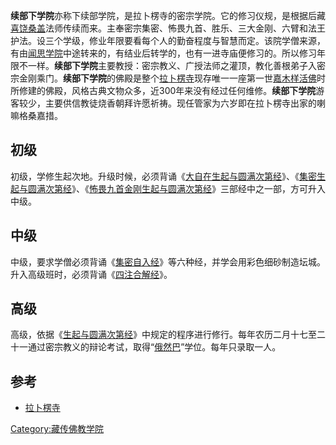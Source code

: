 '''续部下学院'''亦称下续部学院，是拉卜楞寺的密宗学院。它的修习仪规，是根据后藏[[喜饶桑盖|喜饶桑盖]]法师传续而来。主奉密宗集密、怖畏九首、胜乐、三大金刚、六臂和法王护法。设三个学级，修业年限要看每个人的勤奋程度与智慧而定。该院学僧来源，有由[[闻思学院|闻思学院]]中途转来的，有结业后转学的，也有一进寺庙便修习的。所以修习年限不一样。'''续部下学院'''主要教授：密宗教义、广授法师之灌顶，教化善根弟子入密宗金刚乘门。'''续部下学院'''的佛殿是整个[[拉卜楞寺|拉卜楞寺]]现存唯一一座第一世[[嘉木样活佛|嘉木样活佛]]时所修建的佛殿，风格古典文物众多，近300年来没有经过任何维修。'''续部下学院'''游客较少，主要供信教徒烧香朝拜许愿祈祷。现任管家为六岁即在拉卜楞寺出家的喇嘛格桑嘉措。
==初级==
初级，学修生起次地。升级时候，必须背诵《[[大自在生起与圆满次第经|大自在生起与圆满次第经]]》、《[[集密生起与圆满次第经|集密生起与圆满次第经]]》、《[[怖畏九首金刚生起与圆满次第经|怖畏九首金刚生起与圆满次第经]]》三部经中之一部，方可升入中级。
==中级==
中级，要求学僧必须背诵《[[集密自入经|集密自入经]]》等六种经，并学会用彩色细砂制造坛城。升入高级班时，必须背诵《[[四注合解经|四注合解经]]》。

==高级==
高级，依据《[[生起与圆满次第经|生起与圆满次第经]]》中规定的程序进行修行。每年农历二月十七至二十一通过密宗教义的辩论考试，取得“[[俄然巴|俄然巴]]”学位。每年只录取一人。

==参考==
*[[拉卜楞寺|拉卜楞寺]]

[[Category:藏传佛教学院|Category:藏传佛教学院]]